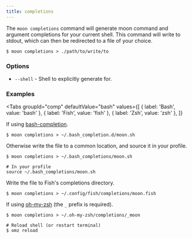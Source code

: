 ```yaml
---
title: completions
---
```



The `moon completions` command will generate moon command and argument completions for your current
shell. This command will write to stdout, which can then be redirected to a file of your choice.

```shell
$ moon completions > ./path/to/write/to
```

### Options

- `--shell` - Shell to explicitly generate for.

### Examples

<Tabs
  groupId="comp"
  defaultValue="bash"
  values={[
    { label: 'Bash', value: 'bash' },
    { label: 'Fish', value: 'fish' },
    { label: 'Zsh', value: 'zsh' },
  ]}
>
<TabItem value="bash">

If using [bash-completion](https://github.com/scop/bash-completion).

```shell
$ moon completions > ~/.bash_completion.d/moon.sh
```

Otherwise write the file to a common location, and source it in your profile.

```shell
$ moon completions > ~/.bash_completions/moon.sh

# In your profile
source ~/.bash_completions/moon.sh
```

</TabItem>
<TabItem value="fish">

Write the file to Fish's completions directory.

```shell
$ moon completions > ~/.config/fish/completions/moon.fish
```

</TabItem>
<TabItem value="zsh">

If using [oh-my-zsh](https://ohmyz.sh/) (the `_` prefix is required).

```shell
$ moon completions > ~/.oh-my-zsh/completions/_moon

# Reload shell (or restart terminal)
$ omz reload
```

</TabItem>
</Tabs>
